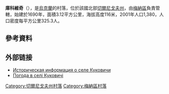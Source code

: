 {{coord|51|27|37|N|32|14|31|E|scale:100000|display=title}}

'''庫科維奇'''（{{lang-uk|Куковичі}}），是[[烏克蘭|烏克蘭]]的村落，位於該國北部[[切爾尼戈夫州|切爾尼戈夫州]]，由[[梅納區|梅納區]]負責管轄，始建於1690年，面積3.12平方公里，海拔高度116米，2001年人口1,380，人口密度每平方公里325.3人。

==參考資料==
{{reflist}}

==外部链接==
* [http://surnameindex.info/info/chernigov/sosnitsa/kukovichi/index.html Историческая информация о селе Куковичи] {{Wayback|url=http://surnameindex.info/info/chernigov/sosnitsa/kukovichi/index.html |date=20211202011117 }} {{ref-ru}}
* [http://weather.in.ua/ua/chernigovskaja/12670 Погода в селі Куковичі] {{Wayback|url=http://weather.in.ua/ua/chernigovskaja/12670 |date=20111220100450 }} {{ref-uk}}

[[Category:切爾尼戈夫州村落|Category:切爾尼戈夫州村落]]
[[Category:梅納區村落|Category:梅納區村落]]


{{Chernihiv-geo-stub}}